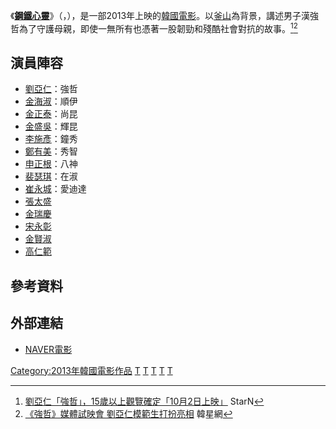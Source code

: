 {{noteTA
|T=zh-cn:强哲; zh-tw:鋼鐵心靈;
}}
{{Infobox Film
|片名        = [[强哲|鋼鐵心靈]]
|電影原名    = {{lang|ko|깡철이}}
|圖像        = [[File:Tough_As_Iron.jpg|250px]]
|圖像說明    = 
|導演        = [[安權泰|安權泰]]
|監製        = 高斗賢
|製片        = 
|編劇        = 安權泰
|劇本        = 
|故事        = 
|原著        = 
|旁白        = 
|統籌        = 
|主演        = {{ubl|[[劉亞仁|劉亞仁]]|[[金海淑|金海淑]]}}
|分級        = 
|副標題      = 
|主題曲      = 
|片頭曲      = 
|片尾曲      = 
|配樂        =
|攝影        = 
|剪輯        = 
|製片商      = 
|發行商      = CJ Entertainment
|上映日期    = {{flagicon|KOR}} 2013年10月2日
|發行日期    =
|片長        = 108分鐘
|產地        = {{KOR}}
|語言        = [[韓語|韓語]]
|官方網站    = 
|預算        = 
|票房        = 
|前集        = 
|續集        = 
|中國大陸片名= 强哲
|香港片名    = 
|新馬片名    = 
|台灣片名    = 鋼鐵心靈
|sarft_id    = <!-- 公映許可號碼 -->
|amg_id      = <!-- AMG（All Media Guide）ID -->
|imdb_id     = <!-- IMDB（互聯網電影數據庫）ID -->
}}

《'''[[强哲|鋼鐵心靈]]'''》（{{lang-ko|깡철이}}，{{lang-en|Tough as Iron}}），是一部2013年上映的[[韓國電影|韓國電影]]。以[[釜山|釜山]]為背景，講述男子漢強哲為了守護母親，即使一無所有也憑著一股韌勁和殘酷社會對抗的故事。<ref>[http://tw.starnnews.com/news/index.html?no=231401 劉亞仁「強哲」，15歲以上觀覽確定「10月2日上映」] StarN{{zh-hant}}</ref><ref>[http://www.koreastardaily.com/tc/photo/32308 《強哲》媒體試映會 劉亞仁模範生打扮亮相] {{Wayback|url=http://www.koreastardaily.com/tc/photo/32308 |date=20131003035201 }} 韓星網{{zh-hant}}</ref>

== 演員陣容 ==
*[[劉亞仁|劉亞仁]]：強哲
*[[金海淑|金海淑]]：順伊
*[[金正泰|金正泰]]：尚昆
*[[金盛吳|金盛吳]]：輝昆
*[[李施彥|李施彥]]：鐘秀
*[[鄭有美|鄭有美]]：秀智
*[[申正根|申正根]]：八神
*[[裴瑟琪|裴瑟琪]]：在淑
*[[崔永城|崔永城]]：愛迪達
*[[張太盛|張太盛]]
*[[金瑞慶|金瑞慶]]
*[[宋永彰|宋永彰]]
*[[金賢淑|金賢淑]]
*[[高仁範|高仁範]]

== 參考資料 ==
{{reflist}}
== 外部連結 ==
*[http://movie.naver.com/movie/bi/mi/basic.nhn?code=98970 NAVER電影] {{Wayback|url=http://movie.naver.com/movie/bi/mi/basic.nhn?code=98970 |date=20171113131553 }}{{ko}}

[[Category:2013年韓國電影作品|Category:2013年韓國電影作品]]
[[Category:韓語電影|T]]
[[Category:韓國劇情片|T]]
[[Category:韓國動作片|T]]
[[Category:2010年代剧情片|T]]
[[Category:釜山广域市背景电影|T]]